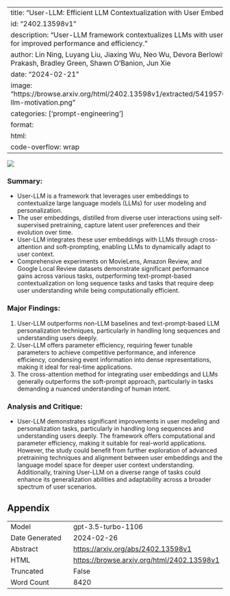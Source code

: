 
---
title: "User-LLM: Efficient LLM Contextualization with User Embeddings"
id: "2402.13598v1"
description: "User-LLM framework contextualizes LLMs with user embeddings for improved performance and efficiency."
author: Lin Ning, Luyang Liu, Jiaxing Wu, Neo Wu, Devora Berlowitz, Sushant Prakash, Bradley Green, Shawn O'Banion, Jun Xie
date: "2024-02-21"
image: "https://browse.arxiv.org/html/2402.13598v1/extracted/5419570/figures/user-llm-motivation.png"
categories: ['prompt-engineering']
format:
  html:
    code-overflow: wrap
---

![](https://browse.arxiv.org/html/2402.13598v1/extracted/5419570/figures/user-llm-motivation.png)

### Summary:
- User-LLM is a framework that leverages user embeddings to contextualize large language models (LLMs) for user modeling and personalization.
- The user embeddings, distilled from diverse user interactions using self-supervised pretraining, capture latent user preferences and their evolution over time.
- User-LLM integrates these user embeddings with LLMs through cross-attention and soft-prompting, enabling LLMs to dynamically adapt to user context.
- Comprehensive experiments on MovieLens, Amazon Review, and Google Local Review datasets demonstrate significant performance gains across various tasks, outperforming text-prompt-based contextualization on long sequence tasks and tasks that require deep user understanding while being computationally efficient.

### Major Findings:
1. User-LLM outperforms non-LLM baselines and text-prompt-based LLM personalization techniques, particularly in handling long sequences and understanding users deeply.
2. User-LLM offers parameter efficiency, requiring fewer tunable parameters to achieve competitive performance, and inference efficiency, condensing event information into dense representations, making it ideal for real-time applications.
3. The cross-attention method for integrating user embeddings and LLMs generally outperforms the soft-prompt approach, particularly in tasks demanding a nuanced understanding of human intent.

### Analysis and Critique:
- User-LLM demonstrates significant improvements in user modeling and personalization tasks, particularly in handling long sequences and understanding users deeply. The framework offers computational and parameter efficiency, making it suitable for real-world applications. However, the study could benefit from further exploration of advanced pretraining techniques and alignment between user embeddings and the language model space for deeper user context understanding. Additionally, training User-LLM on a diverse range of tasks could enhance its generalization abilities and adaptability across a broader spectrum of user scenarios.

## Appendix

|          |          |
|----------|----------|
| Model     | gpt-3.5-turbo-1106       |
| Date Generated     | 2024-02-26       |
| Abstract | [https://arxiv.org/abs/2402.13598v1](https://arxiv.org/abs/2402.13598v1)        |
| HTML     | [https://browse.arxiv.org/html/2402.13598v1](https://browse.arxiv.org/html/2402.13598v1)       |
| Truncated       | False       |
| Word Count       | 8420       |